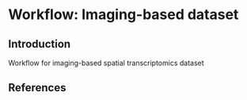 # Workflow: Imaging-based dataset {#sec-img-workflow-imaging-dataset-x}

## Introduction

Workflow for imaging-based spatial transcriptomics dataset


## References {.unnumbered}
